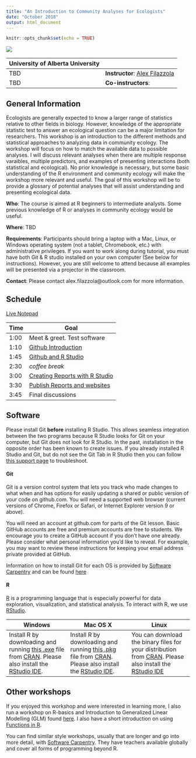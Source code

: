 ```yaml
---
title: "An Introduction to Community Analyses for Ecologists"
date: "October 2018"
output: html_document
---
```


```r
knitr::opts_chunk$set(echo = TRUE)
```

<div style="width:500px; height=350px">
![](images/alex.jpg)
</div>

University of Alberta University | 
----------------|-----------------------------------
TBD   | **Instructor**: [Alex Filazzola](http://www.filazzola.info)
TBD   | **Co-instructors**: 

## General Information

Ecologists are generally expected to know a larger range of statistics relative to other fields in biology. However, knowledge of the appropriate statistic test to answer an ecological question can be a major limitation for researchers. This workshop is an introduction to the different methods and statistical approaches to analyzing data in community ecology. The workshop will focus on how to match the available data to possible analyses. I will discuss relevant analyses when there are multiple response varaibles, multiple predictors, and examples of presenting interactions (both statistical and ecological). No prior knowledge is necessary, but some basic understanding of the R environment and community ecology will make the workshop more relevant and useful. The goal of this workshop will be to provide a glossary of potential analyses that will assist understanding and presenting ecological data. 


**Who**: The course is aimed at R beginners to intermediate analysts. Some previous knowledge of R or analyses in community ecology would be useful.

**Where**: TBD

**Requirements**: Participants should bring a laptop with a Mac, Linux, or Windows operating system (not a tablet, Chromebook, etc.) with administrative privileges. If you want to work along during tutorial, you must have both Git & R studio installed on your own computer (See below for instructions). However, you are still welcome to attend because all examples will be presented via a projector in the classroom. 

**Contact**: Please contact alex.filazzola@outlook.com for more information.

## Schedule

[Live Notepad](https://docs.google.com/document/d/1len4qcM-EkEMOl0NuNROyqlqMruqg4B4TZm4OS0NPoQ/edit)

Time   | Goal
-------|------------
1:00   | Meet & greet. Test software
1:10  | [Github Introduction](Github/Github.html)
1:45  | [Github and R Studio](Git.rstudio/Git.rstudio.html)
2:30  | *coffee break*
3:00  | [Creating Reports with R Studio](Reports/Reports.html)
3:30  | [Publish Reports and websites](Website/website.html)
3:45  | Final discussions


## Software

Please install Git **before** installing R Studio. This allows seamless integration between the two programs because R Studio looks for Git on your computer, but Git does not look for R Studio. In the past, installation in the opposite order has been known to create issues. If you already installed R Studio and Git, but do not see the Git Tab in R Studio then you can follow [this support page](https://support.rstudio.com/hc/en-us/articles/200532077-Version-Control-with-Git-and-SVN) to troubleshoot. 


#### Git

Git is a version control system that lets you track who made changes to what when and has options for easily updating a shared or public version of your code on github.com. You will need a supported web browser (current versions of Chrome, Firefox or Safari, or Internet Explorer version 9 or above).

You will need an account at github.com for parts of the Git lesson. Basic GitHub accounts are free and premium accounts are free to students. We encourage you to create a GitHub account if you don't have one already. Please consider what personal information you'd like to reveal. For example, you may want to review these instructions for keeping your email address private provided at GitHub.

Information on how to install Git for each OS is provided by [Software Carpentry](https://software-carpentry.org/) and can be found [here](install.html)

#### R

[R](http://www.r-project.org/) is a programming language that is especially powerful for data exploration, visualization, and statistical analysis. To interact with R, we use [RStudio](http://www.rstudio.com/).


Windows        |   Mac OS  X   |      Linux
---------------|---------------|---------------
Install R by downloading and running [this .exe](http://cran.r-project.org/bin/windows/base/release.htm) file from [CRAN](http://cran.r-project.org/index.html). Please also install the [RStudio IDE](http://www.rstudio.com/ide/download/desktop).| Install R by downloading and running [this .pkg](http://cran.r-project.org/bin/macosx/R-latest.pkg) file from [CRAN](http://cran.r-project.org/index.html). Please also install the [RStudio IDE](http://www.rstudio.com/ide/download/desktop).|You can download the binary files for your distribution from [CRAN](http://cran.r-project.org/index.html). Please also install the [RStudio IDE](http://www.rstudio.com/ide/download/desktop)

## Other workshops

If you enjoyed this workshop and were interested in learning more, I also run a workshop on R-basics and Introduction to Generalized Linear Modelling (GLM) found [here](https://afilazzola.github.io/YorkU.GLM.2017-04-28/). I also have a short introduction on using [Functions in R](https://afilazzola.github.io/Functions.workshop.YorkU2017/). 

You can find similar style workshops, usually that are longer and go into more detail, with [Software Carpentry](https://software-carpentry.org/). They have teachers available globally and cover all forms of programming beyond R. 
